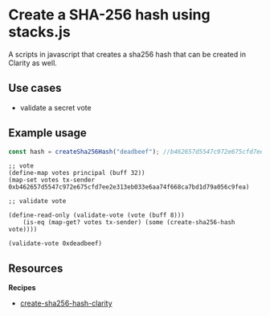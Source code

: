 # Create a SHA-256 hash using stacks.js

A scripts in javascript that creates a sha256 hash
that can be created in Clarity as well.

## Use cases

- validate a secret vote

## Example usage

```typescript
const hash = createSha256Hash("deadbeef"); //b462657d5547c972e675cfd7ee2e313eb033e6aa74f668ca7bd1d79a056c9fea
```

```Clarity
;; vote
(define-map votes principal (buff 32))
(map-set votes tx-sender 0xb462657d5547c972e675cfd7ee2e313eb033e6aa74f668ca7bd1d79a056c9fea)

;; validate vote

(define-read-only (validate-vote (vote (buff 8)))
    (is-eq (map-get? votes tx-sender) (some (create-sha256-hash vote))))

(validate-vote 0xdeadbeef)
```

## Resources

**Recipes**

- [create-sha256-hash-clarity](/cookbook/create-sha256-hash-clarity)
